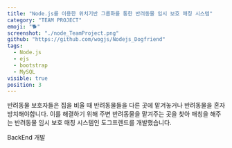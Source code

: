 ```yaml
---
title: "Node.js를 이용한 위치기반 그룹화를 통한 반려동물 임시 보호 매칭 시스템"
category: "TEAM PROJECT"
emoji: "🐕"
screenshot: "./node_TeamProject.png"
github: "https://github.com/wogjs/Nodejs_Dogfriend"
tags:
  - Node.js
  - ejs
  - bootstrap
  - MySQL
visible: true
position: 3
---
```


반려동물 보호자들은 집을 비울 때 반려동물들을 다른 곳에 맡겨놓거나 반려동물을 혼자 방치해야합니다. 
이를 해결하기 위해 주변 반려동물을 맡겨주는 곳을 찾아 매칭을 해주는 반려동물 임시 보호 매칭 시스템인 도그프렌드를 개발했습니다.

BackEnd 개발